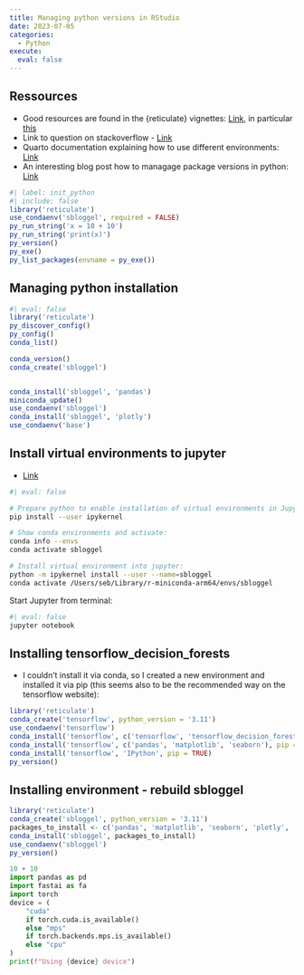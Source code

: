 ```yaml
---
title: Managing python versions in RStudio
date: 2023-07-05
categories:
  - Python
execute: 
  eval: false
---
```


## Ressources
* Good resources are found in the {reticulate} vignettes: [Link](https://cran.r-project.org/web/packages/reticulate/index.html), in particular [this](https://cran.r-project.org/web/packages/reticulate/vignettes/versions.html)
* Link to question on stackoverflow - [Link](https://stackoverflow.com/questions/76745347/how-to-make-quarto-use-the-same-python-environment-that-was-specified-in-rstudio)
* Quarto documentation explaining how to use different environments: [Link](https://quarto.org/docs/projects/virtual-environments.html)
* An interesting blog post how to managage package versions in python: [Link](https://python-bloggers.com/2023/10/an-introduction-to-python-package-managers/)

```r
#| label: init_python
#| include: false
library('reticulate')
use_condaenv('sbloggel', required = FALSE)
py_run_string('x = 10 + 10')
py_run_string('print(x)')
py_version()
py_exe()
py_list_packages(envname = py_exe())
```


## Managing python installation
```r
#| eval: false
library('reticulate')
py_discover_config()
py_config()
conda_list()

conda_version()
conda_create('sbloggel')


conda_install('sbloggel', 'pandas')
miniconda_update()
use_condaenv('sbloggel')
conda_install('sbloggel', 'plotly')
use_condaenv('base')
```


## Install virtual environments to jupyter
* [Link](https://janakiev.com/blog/jupyter-virtual-envs/)


```bash
#| eval: false

# Prepare python to enable installation of virtual environments in Jupyter:
pip install --user ipykernel

# Show conda environments and activate:
conda info --envs  
conda activate sbloggel

# Install virtual environment into jupyter:
python -m ipykernel install --user --name=sbloggel
conda activate /Users/seb/Library/r-miniconda-arm64/envs/sbloggel  
```

Start Jupyter from terminal:
```bash
#| eval: false
jupyter notebook
```

## Installing tensorflow_decision_forests
* I couldn't install it via conda, so I created a new environment and installed it via pip (this seems also to be the recommended way on the tensorflow website):
```r
library('reticulate')
conda_create('tensorflow', python_version = '3.11')
use_condaenv('tensorflow')
conda_install('tensorflow', c('tensorflow', 'tensorflow_decision_forests'), pip = TRUE)
conda_install('tensorflow', c('pandas', 'matplotlib', 'seaborn'), pip = TRUE)
conda_install('tensorflow', 'IPython', pip = TRUE)
py_version()
```


## Installing environment - rebuild sbloggel
```r
library('reticulate')
conda_create('sbloggel', python_version = '3.11')
packages_to_install <- c('pandas', 'matplotlib', 'seaborn', 'plotly', 'statsmodels', 'scipy', 'scikit-learn', 'pytorch', 'torchvision')
conda_install('sbloggel', packages_to_install)
use_condaenv('sbloggel')
py_version()
```

```python
10 + 10
import pandas as pd
import fastai as fa
import torch
device = (
    "cuda"
    if torch.cuda.is_available()
    else "mps"
    if torch.backends.mps.is_available()
    else "cpu"
)
print(f"Using {device} device")
```

